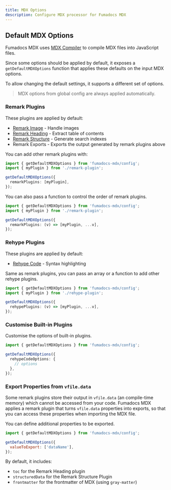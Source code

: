 ```yaml
---
title: MDX Options
description: Configure MDX processor for Fumadocs MDX
---
```


## Default MDX Options

Fumadocs MDX uses [MDX Compiler](https://mdxjs.com/packages/mdx) to compile MDX files into JavaScript files.

Since some options should be applied by default, it exposes a `getDefaultMDXOptions` function that applies these defaults on the input MDX options.

To allow changing the default settings, it supports a different set of options.

> MDX options from global config are always applied automatically.

### Remark Plugins

These plugins are applied by default:

- [Remark Image](/docs/headless/mdx/remark-image) - Handle images
- [Remark Heading](/docs/headless/mdx/toc) - Extract table of contents
- [Remark Structure](/docs/headless/mdx/structure) - Generate search indexes
- Remark Exports - Exports the output generated by remark plugins above

You can add other remark plugins with:

```ts
import { getDefaultMDXOptions } from 'fumadocs-mdx/config';
import { myPlugin } from './remark-plugin';

getDefaultMDXOptions({
  remarkPlugins: [myPlugin],
});
```

You can also pass a function to control the order of remark plugins.

```ts
import { getDefaultMDXOptions } from 'fumadocs-mdx/config';
import { myPlugin } from './remark-plugin';

getDefaultMDXOptions({
  remarkPlugins: (v) => [myPlugin, ...v],
});
```

### Rehype Plugins

These plugins are applied by default:

- [Rehype Code](/docs/headless/mdx/rehype-code) - Syntax highlighting

Same as remark plugins, you can pass an array or a function to add other rehype plugins.

```ts
import { getDefaultMDXOptions } from 'fumadocs-mdx/config';
import { myPlugin } from './rehype-plugin';

getDefaultMDXOptions({
  rehypePlugins: (v) => [myPlugin, ...v],
});
```

### Customise Built-in Plugins

Customise the options of built-in plugins.

```ts
import { getDefaultMDXOptions } from 'fumadocs-mdx/config';

getDefaultMDXOptions({
  rehypeCodeOptions: {
    // options
  },
});
```

### Export Properties from `vfile.data`

Some remark plugins store their output in `vfile.data` (an compile-time memory) which cannot be accessed from your code.
Fumadocs MDX applies a remark plugin that turns `vfile.data` properties into exports, so that you can access these properties when importing the MDX file.

You can define additional properties to be exported.

```js
import { getDefaultMDXOptions } from 'fumadocs-mdx/config';

getDefaultMDXOptions({
  valueToExport: ['dataName'],
});
```

By default, it includes:

- `toc` for the Remark Heading plugin
- `structuredData` for the Remark Structure Plugin
- `frontmatter` for the frontmatter of MDX (using `gray-matter`)
